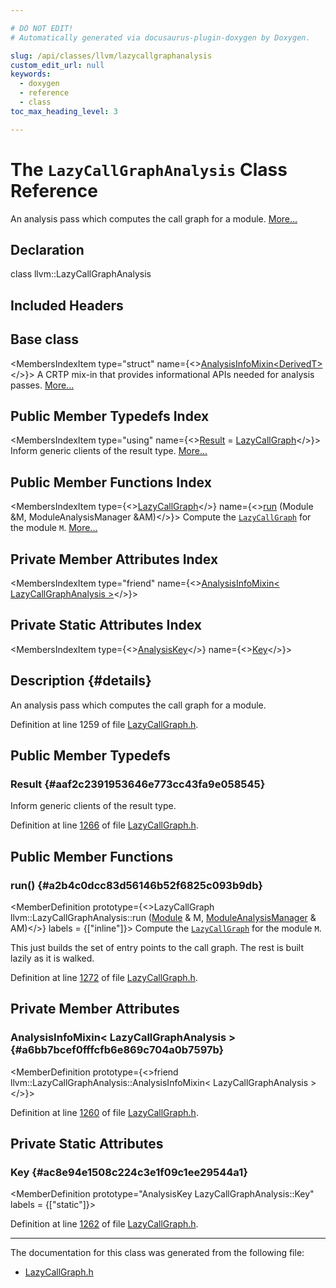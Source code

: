 ```yaml
---

# DO NOT EDIT!
# Automatically generated via docusaurus-plugin-doxygen by Doxygen.

slug: /api/classes/llvm/lazycallgraphanalysis
custom_edit_url: null
keywords:
  - doxygen
  - reference
  - class
toc_max_heading_level: 3

---
```





# The `LazyCallGraphAnalysis` Class Reference

<DoxygenPage pluginConfig={pluginConfig}>

An analysis pass which computes the call graph for a module. <a href="#details">More...</a>

## Declaration

<CodeBlock>class llvm::LazyCallGraphAnalysis</CodeBlock>

## Included Headers

<IncludesList>
<IncludesListItem
  filePath="llvm/Analysis/LazyCallGraph.h"
  permalink="/docs/api/files/include/include/llvm/include/llvm/analysis/lazycallgraph-h"
  isLocal="true" />
</IncludesList>

## Base class

<MembersIndex>

<MembersIndexItem
  type="struct"
  name={<><a href="/docs/api/structs/llvm/analysisinfomixin">AnalysisInfoMixin&lt;DerivedT&gt;</a></>}>
A CRTP mix-in that provides informational APIs needed for analysis passes. <a href="/docs/api/structs/llvm/analysisinfomixin/#details">More...</a>
</MembersIndexItem>

</MembersIndex>

## Public Member Typedefs Index

<MembersIndex>

<MembersIndexItem
  type="using"
  name={<><a href="#aaf2c2391953646e773cc43fa9e058545">Result</a> = <a href="/docs/api/classes/llvm/lazycallgraph">LazyCallGraph</a></>}>
Inform generic clients of the result type. <a href="#aaf2c2391953646e773cc43fa9e058545">More...</a>
</MembersIndexItem>

</MembersIndex>

## Public Member Functions Index

<MembersIndex>

<MembersIndexItem
  type={<><a href="/docs/api/classes/llvm/lazycallgraph">LazyCallGraph</a></>}
  name={<><a href="#a2b4c0dcc83d56146b52f6825c093b9db">run</a> (Module &amp;M, ModuleAnalysisManager &amp;AM)</>}>
Compute the <code><a href="/docs/api/classes/llvm/lazycallgraph">LazyCallGraph</a></code> for the module <code>M</code>. <a href="#a2b4c0dcc83d56146b52f6825c093b9db">More...</a>
</MembersIndexItem>

</MembersIndex>

## Private Member Attributes Index

<MembersIndex>

<MembersIndexItem
  type="friend"
  name={<><a href="#a6bb7bcef0fffcfb6e869c704a0b7597b">AnalysisInfoMixin&lt; LazyCallGraphAnalysis &gt;</a></>}>
</MembersIndexItem>

</MembersIndex>

## Private Static Attributes Index

<MembersIndex>

<MembersIndexItem
  type={<><a href="/docs/api/structs/llvm/analysiskey">AnalysisKey</a></>}
  name={<><a href="#ac8e94e1508c224c3e1f09c1ee29544a1">Key</a></>}>
</MembersIndexItem>

</MembersIndex>

## Description {#details}

An analysis pass which computes the call graph for a module.

Definition at line 1259 of file <a href="/docs/api/files/include/include/llvm/include/llvm/analysis/lazycallgraph-h">LazyCallGraph.h</a>.

<SectionDefinition>

## Public Member Typedefs

### Result {#aaf2c2391953646e773cc43fa9e058545}

<MemberDefinition
  prototype="using llvm::LazyCallGraphAnalysis::Result =  LazyCallGraph">
Inform generic clients of the result type.

Definition at line <a href="/docs/api/files/include/include/llvm/include/llvm/analysis/lazycallgraph-h/#l01266">1266</a> of file <a href="/docs/api/files/include/include/llvm/include/llvm/analysis/lazycallgraph-h">LazyCallGraph.h</a>.
</MemberDefinition>

</SectionDefinition>

<SectionDefinition>

## Public Member Functions

### run() {#a2b4c0dcc83d56146b52f6825c093b9db}

<MemberDefinition
  prototype={<>LazyCallGraph llvm::LazyCallGraphAnalysis::run (<a href="/docs/api/classes/llvm/module">Module</a> &amp; M, <a href="/docs/api/namespaces/llvm/#af9c9208365fd9ce11392b4d79485e259">ModuleAnalysisManager</a> &amp; AM)</>}
  labels = {["inline"]}>
Compute the <code><a href="/docs/api/classes/llvm/lazycallgraph">LazyCallGraph</a></code> for the module <code>M</code>.

This just builds the set of entry points to the call graph. The rest is built lazily as it is walked.

Definition at line <a href="/docs/api/files/include/include/llvm/include/llvm/analysis/lazycallgraph-h/#l01272">1272</a> of file <a href="/docs/api/files/include/include/llvm/include/llvm/analysis/lazycallgraph-h">LazyCallGraph.h</a>.
</MemberDefinition>

</SectionDefinition>

<SectionDefinition>

## Private Member Attributes

### AnalysisInfoMixin&lt; LazyCallGraphAnalysis &gt; {#a6bb7bcef0fffcfb6e869c704a0b7597b}

<MemberDefinition
  prototype={<>friend llvm::LazyCallGraphAnalysis::AnalysisInfoMixin&lt; LazyCallGraphAnalysis &gt;</>}>

Definition at line <a href="/docs/api/files/include/include/llvm/include/llvm/analysis/lazycallgraph-h/#l01260">1260</a> of file <a href="/docs/api/files/include/include/llvm/include/llvm/analysis/lazycallgraph-h">LazyCallGraph.h</a>.
</MemberDefinition>

</SectionDefinition>

<SectionDefinition>

## Private Static Attributes

### Key {#ac8e94e1508c224c3e1f09c1ee29544a1}

<MemberDefinition
  prototype="AnalysisKey LazyCallGraphAnalysis::Key"
  labels = {["static"]}>

Definition at line <a href="/docs/api/files/include/include/llvm/include/llvm/analysis/lazycallgraph-h/#l01262">1262</a> of file <a href="/docs/api/files/include/include/llvm/include/llvm/analysis/lazycallgraph-h">LazyCallGraph.h</a>.
</MemberDefinition>

</SectionDefinition>

<hr/>

The documentation for this class was generated from the following file:

<ul>
<li><a href="/docs/api/files/include/include/llvm/include/llvm/analysis/lazycallgraph-h">LazyCallGraph.h</a></li>
</ul>

</DoxygenPage>
